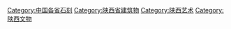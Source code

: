 [[Category:中国各省石刻|Category:中国各省石刻]]
[[Category:陕西省建筑物|Category:陕西省建筑物]]
[[Category:陕西艺术|Category:陕西艺术]]
[[Category:陕西文物|Category:陕西文物]]
